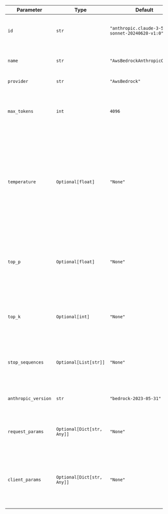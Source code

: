 | Parameter           | Type                       | Default                                      | Description                                                                                                                                                               |
| ------------------- | -------------------------- | -------------------------------------------- | ------------------------------------------------------------------------------------------------------------------------------------------------------------------------- |
| `id`                | `str`                      | `"anthropic.claude-3-5-sonnet-20240620-v1:0"` | The specific model ID used for generating responses.                                                                                                                      |
| `name`              | `str`                      | `"AwsBedrockAnthropicClaude"`                | The name identifier for the Claude agent.                                                                                                                                 |
| `provider`          | `str`                      | `"AwsBedrock"`                               | The provider of the model.                                                                                                                                                |
| `max_tokens`        | `int`                      | `4096`                                       | The maximum number of tokens to generate in the response.                                                                                                                 |
| `temperature`       | `Optional[float]`          | `"None"`                                     | The sampling temperature to use, between 0 and 2. Higher values like 0.8 make the output more random, while lower values like 0.2 make it more focused and deterministic. |
| `top_p`             | `Optional[float]`          | `"None"`                                     | The nucleus sampling parameter. The model considers the results of the tokens with top_p probability mass.                                                                |
| `top_k`             | `Optional[int]`            | `"None"`                                     | The number of highest probability vocabulary tokens to keep for top-k-filtering.                                                                                          |
| `stop_sequences`    | `Optional[List[str]]`      | `"None"`                                     | A list of sequences where the API will stop generating further tokens.                                                                                                    |
| `anthropic_version` | `str`                      | `"bedrock-2023-05-31"`                       | The version of the Anthropic API to use.                                                                                                                                  |
| `request_params`    | `Optional[Dict[str, Any]]` | `"None"`                                     | Additional parameters for the request, provided as a dictionary.                                                                                                          |
| `client_params`     | `Optional[Dict[str, Any]]` | `"None"`                                     | Additional client parameters for initializing the `AwsBedrock` client, provided as a dictionary.                                                                          |
